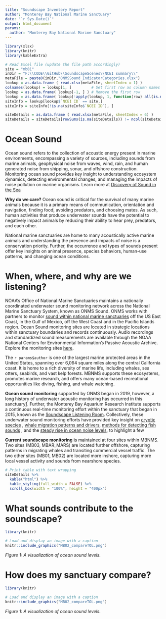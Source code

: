 ```yaml
---
title: "Soundscape Inventory Report"
author: "Monterey Bay National Marine Sanctuary"
date: "`r Sys.Date()`"
output: html_document
params:
  author: "Monterey Bay National Marine Sanctuary"
---
```


```r
library(xlsx)
library(knitr)
library(kableExtra)

# Read Excel file (update the file path accordingly)
site = "mb01"
inDir = "F:\\CODE\\GitHub\\SoundscapeScenes\\NCEI summary\\"
metaFile = paste0(inDir,"ONMSSound_IndicatorCategories.xlsx")
lookup = as.data.frame ( read.xlsx(metaFile, sheetIndex = 1) )
colnames(lookup) = lookup[1, ]         # Set first row as column names
lookup = as.data.frame( lookup[-1, ] ) # Remove the first row
lookup = as.data.frame( lookup[!apply(lookup, 1, function(row) all(is.na(row))), ] )
siteInfo = lookup[lookup$`NCEI ID` == site,]
siteInfo = siteInfo[!is.na(siteInfo$`NCEI ID`), ]

siteDetails = as.data.frame ( read.xlsx(metaFile, sheetIndex = 6) )
siteDetails = siteDetails[rowSums(is.na(siteDetails)) != ncol(siteDetails), ]
```

# Ocean Sound
Ocean sound refers to the collection of acoustic energy present in marine environments, encompassing a variety of sources, including sounds from marine animals, geophysical noise from waves, wind, rain, and human generated noise from shipping, sonar, and offshore construction. Monitoring ocean sound provides key insight to understanding ecosystem dynamics, detecting environmental changes, and managing the impacts of noise pollution on marine organisms. Learn more at [Discovery of Sound in the Sea](https://dosits.org/)

**Why do we care?** Ocean sound is critical for the survival of many marine animals because it is a primary means of communication, orientation and navigation, finding food, avoiding predators, and choosing mates. As such, human activities that produce underwater sounds have the potential to negatively impact animals by reducing their ability to hear prey, predators, and each other.  

National marine sanctuaries are home to many acoustically active marine animals and understanding the presence and impacts of noise is a conservation priority. Further, the occurrence and types of sounds present offer key insights on animal presence, species behaviors, human-use patterns, and changing ocean conditions. 

# When, where, and why are we listening?

NOAA’s Office of National Marine Sanctuaries maintains a nationally coordinated underwater sound monitoring network across the National Marine Sanctuary System, known as ONMS Sound. ONMS works with partners to monitor [sound within national marine sanctuaries](https://sanctuaries.noaa.gov/science/monitoring/sound/) off the US East Coast, in the Gulf of Mexico, off the West Coast and in the Pacific Islands region. Ocean Sound monitoring sites are located in strategic locations within sanctuary boundaries and records continuously. Audio recordings and standardized sound measurements are available through the  NOAA National Centers for Environmental Information’s Passive Acoustic Archive. Explore the monitoring sites [here](https://www.ncei.noaa.gov/maps/passive-acoustic-data/).

The `r params$author` is one of the largest marine protected areas in the United States, spanning over 6,094 square miles along the central California coast. It is home to a rich diversity of marine life, including whales, sea otters, seabirds, and vast kelp forests. MBNMS supports these ecosystems, promotes marine research, and offers many ocean-based recreational opportunities like diving, fishing, and whale watching. 

**Ocean sound monitoring** supported by ONMS began in 2019, however, a long history of underwater acoustic monitoring has occurred in this sanctuary[1](https://pubs.aip.org/asa/arlo/article/3/2/65/123823/Ocean-ambient-sound-Comparing-the-1960s-with-the). Further, the Monterey Bay Aquarium Research Institute supports a continuous real-time monitoring effort within the sanctuary that began in 2015, known as the  [Soundscape Listening Room](https://www.mbari.org/project/soundscape-listening-room/). Collectively, these underwater sound monitoring efforts have provided key insight on [cryptic species](https://movementecologyjournal.biomedcentral.com/articles/10.1186/s40462-024-00500-x) ,  [whale migration patterns and drivers](https://besjournals.onlinelibrary.wiley.com/doi/10.1111/1365-2435.14013),  [methods for detecting fish sounds](https://pubs.aip.org/asa/jasa/article/153/3/1710/2881267) , and the [steady rise in ocean noise levels](https://pubs.aip.org/asa/arlo/article/3/2/65/123823/Ocean-ambient-sound-Comparing-the-1960s-with-the), to highlight a few

**Current soundscape monitoring** is maintained at four sites within MBNMS. Two sites (MB03, MBAR_MARS) are located further offshore, capturing patterns in migrating whales and transiting commercial vessel traffic. The two other sites (MB01, MB02) are located more inshore, capturing more local vessel activity and sounds from nearshore species.

```r
# Print table with text wrapping
siteDetails %>% 
  kable("html") %>% 
  kable_styling(full_width = FALSE) %>% 
  scroll_box(width = "100%", height = "400px")
```

# What sounds contribute to the soundscape?
```r
library(knitr)

# Load and display an image with a caption
knitr::include_graphics("MB02_compareTOL.png")
```
*Figure 1: A visualization of ocean sound levels.*

# How does my sanctuary compare?
```r
library(knitr)

# Load and display an image with a caption
knitr::include_graphics("MB02_compareTOL.png")
```
*Figure 1: A visualization of ocean sound levels.*